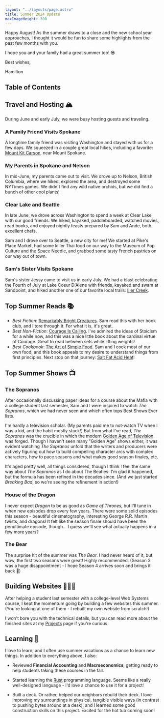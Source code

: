 ```yaml
---
layout: "../layouts/page.astro"
title: Summer 2024 Update
maxImageHeight: 300
---
```


<div class="mr-9">
Happy August! As the summer draws to a close and the new school year approaches, I thought it would be fun to share some highlights from the past few months with you.

I hope you and your family had a great summer too! 😎

<div class="text-right">
<p class="-mb-6">Best wishes,</p>
<p>Hamilton</p>
</div>
</div>


<CaptionedImage
  src={manito}
  alt="Hamilton and Sam at the gardens in Manito Park, in downtown Spokane."
  caption="Enjoying a beautiful summer evening with Sam at Manito Park."
  maxHeight={350}
/>

## Table of Contents

## Travel and Hosting 🏔️

During June and early July, we were busy hosting guests and traveling.

### A Family Friend Visits Spokane

A longtime family friend was visiting Washington and stayed with us for a few days. We squeezed in a couple great local hikes, including a favorite: [Mount Kit Carson](https://www.alltrails.com/ar/trail/us/washington/mount-kit-carson-trail), near Mount Spokane.


<CaptionedImage
  src={david}
  alt="A picturesque view from the top of Mount Kit Carson with Hamilton, Sam, and David in the foreground."
  caption="Greetings from the top of Mount Kit Carson!"
  maxHeight={350}
/>

### My Parents in Spokane and Nelson

In mid-June, my parents came out to visit. We drove up to Nelson, British Columbia, where we hiked, explored the area, and destroyed some NYTimes games. We didn't find any wild native orchids, but we did find a bunch of other cool plants!


<CaptionedImage
  src={nelson}
  alt="A picturesque view from the top of Pulpit Rock with my parents and Sam."
  caption="Nelson from the top of Pulpit Rock - great hike!"
  maxHeight={400}
/>

### Clear Lake and Seattle

In late June, we drove across Washington to spend a week at Clear Lake with our good friends. We hiked, kayaked, paddleboarded, watched movies, read books, and enjoyed nightly feasts prepared by Sam and Ande, both excellent chefs.


<CaptionedImage
  src={clearLake}
  alt="A serene picture of Clear Lake at sunrise from the north shore."
  caption="Sunrise at Clear Lake. Mt. Rainier isn't far away!"
  maxHeight={400}
/>

Sam and I drove over to Seattle, a new city for me! We started at Pike's Place Market, had some killer Thai food on our way to the Museum of Pop Culture and the Space Needle, and grabbed some tasty French pastries on our way out of town.


<CaptionedImage
  src={seattle}
  alt="Ham and Sam standing in Pike's Place Market, Seattle, with the Public Market Center sign behind us."
  maxHeight={350}
/>

### Sam's Sister Visits Spokane

Sam's sister Jessy came to visit us in early July. We had a blast celebrating the Fourth of July at Lake Coeur D'Alene with friends, kayaked and swam at Sandpoint, and hiked another one of our favorite local trails: [Iller Creek](https://www.alltrails.com/ar/trail/us/washington/iller-creek-conservation-area-trail).


<CaptionedImage
  src={jessy}
  alt="Jessy, Sam, and Hamilton at the top of Iller Creek."
  caption=""
  maxHeight={400}
/>

## Top Summer Reads 📚

- _Best Fiction_: [Remarkably Bright Creatures](https://a.co/d/0VQd216). Sam read this with her book club, and I tore through it. For what it is, it's great.
- _Best Non-Fiction_: [Courage Is Calling](https://a.co/d/6L0WRbW). I've admired the ideas of Stoicism for a while now, and this was a nice little book about the cardinal virtue of Courage. Great to read between sets while lifting weights!
- _Best Cookbook_: [The Art of Simple Food](https://a.co/d/84mvHOq). Sam and I cook most of our own food, and this book appeals to my desire to understand things from first principles. Next stop on that journey: [Salt Fat Acid Heat](https://a.co/d/2ojRlja)!

## Top Summer Shows 📺

### The Sopranos

After occasionally discussing paper ideas for a course about the Mafia with a college student last semester, Sam and I were inspired to watch _The Sopranos_, which we had never seen and which often tops Best Shows Ever lists.

I'm hardly a television scholar. (My parents paid me to not-watch TV when I was a kid, and the habit mostly stuck!) But from what I've read, _The Sopranos_ was the crucible in which the modern [Golden Age of Television](<https://en.wikipedia.org/wiki/Golden_Age_of_Television_(2000s%E2%80%93present)>) was forged. Though I haven't seen many "Golden Age" shows either, it was evident watching _The Sopranos_ unfold that the writers and producers were actively figuring out how to build compelling character arcs with complex characters, how to pace seasons and what makes good season finales, etc.

It's aged pretty well, all things considered, though I think I feel the same way about _The Sopranos_ as I do about The Beatles: I'm glad it happened, but the formula has been refined in the decades since. (And we just started _Breaking Bad_, so we're seeing the refinement in action!)

### House of the Dragon

I never expect _Dragon_ to be as good as _Game of Thrones_, but I'll tune in when new episodes drop every few years. There were some solid episodes this season - beautiful cinematography, interesting George R.R. Martin twists, and dragons! It felt like the season finale should have been the penultimate episode, though... I guess we'll see what actually happens in a few more years?

### The Bear

The surprise hit of the summer was _The Bear_. I had never heard of it, but wow, the first two seasons were great! Highly recommended. (Season 3 was a huge disappointment - I hope Season 4 arrives soon and brings it back 🤞)

## Building Websites 👨🏻‍💻

After helping a student last semester with a college-level Web Systems course, I kept the momentum going by building a few websites this summer. (You're looking at one of them - I rebuilt my own website from scratch!)

I won't bore you with the technical details, but you can read more about the finished sites at my [Projects](/projects) page if you're curious.

## Learning 🧠

I love to learn, and I often use summer vacations as a chance to learn new things. In addition to everything above, I also:

- Reviewed **Financial Accounting** and **Macroeconomics**, getting ready to help students taking these courses in the fall.

- Started learning the [Rust](https://www.rust-lang.org/) programming language. Seems like a really well-designed language - I'd love a chance to use it for a project!

- Built a deck. Or rather, helped our neighbors rebuild their deck. I love improving my surroundings in physical, tangible visible ways (in contrast to pushing bytes around at a desk), and I learned some good construction skills on this project. Excited for the hot tub coming soon!
